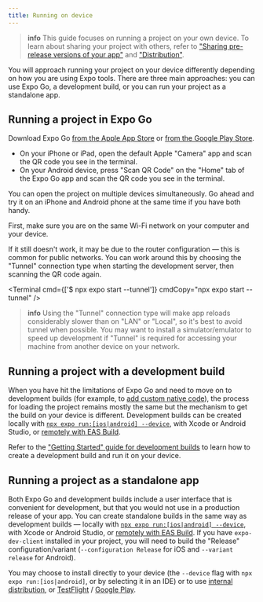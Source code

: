 ```yaml
---
title: Running on device
---
```



> **info** This guide focuses on running a project on your own device. To learn about sharing your project with others, refer to ["Sharing pre-release versions of your app"](/guides/sharing-preview-releases/) and ["Distribution"](/distribution/introduction/).

You will approach running your project on your device differently depending on how you are using Expo tools. There are three main approaches: you can use Expo Go, a development build, or you can run your project as a standalone app.

## Running a project in Expo Go

Download Expo Go [from the Apple App Store](https://itunes.apple.com/app/apple-store/id982107779) or [from the Google Play Store](https://play.google.com/store/apps/details?id=host.exp.exponent&referrer=www).

- On your iPhone or iPad, open the default Apple "Camera" app and scan the QR code you see in the terminal.
- On your Android device, press "Scan QR Code" on the "Home" tab of the Expo Go app and scan the QR code you see in the terminal.

You can open the project on multiple devices simultaneously. Go ahead and try it on an iPhone and Android phone at the same time if you have both handy.

<Collapsible summary="Is the app not loading on your device?">

First, make sure you are on the same Wi-Fi network on your computer and your device.

If it still doesn't work, it may be due to the router configuration &mdash; this is common for public networks. You can work around this by choosing the "Tunnel" connection type when starting the development server, then scanning the QR code again.

<Terminal cmd={['$ npx expo start --tunnel']} cmdCopy="npx expo start --tunnel" />

> **info** Using the "Tunnel" connection type will make app reloads considerably slower than on "LAN" or "Local", so it's best to avoid tunnel when possible. You may want to install a simulator/emulator to speed up development if "Tunnel" is required for accessing your machine from another device on your network.

</Collapsible>

## Running a project with a development build

When you have hit the limitations of Expo Go and need to move on to development builds (for example, to [add custom native code](/workflow/customizing/)), the process for loading the project remains mostly the same but the mechanism to get the build on your device is different. Development builds can be created locally with [`npx expo run:[ios|android] --device`](/workflow/expo-cli/), with Xcode or Android Studio, or [remotely with EAS Build](/build/introduction/).

Refer to the ["Getting Started" guide for development builds](/development/getting-started/) to learn how to create a development build and run it on your device.

## Running a project as a standalone app

Both Expo Go and development builds include a user interface that is convenient for development, but that you would not use in a production release of your app. You can create standalone builds in the same way as development builds — locally with [`npx expo run:[ios|android] --device`](/workflow/expo-cli/), with Xcode or Android Studio, or [remotely with EAS Build](/build/introduction/). If you have `expo-dev-client` installed in your project, you will need to build the "Release" configuration/variant (`--configuration Release` for iOS and `--variant release` for Android).

You may choose to install directly to your device (the `--device` flag with `npx expo run:[ios|android]`, or by selecting it in an IDE) or to use [internal distribution](/build/internal-distribution/), or [TestFlight](/submit/ios) / [Google Play](/submit/android).
